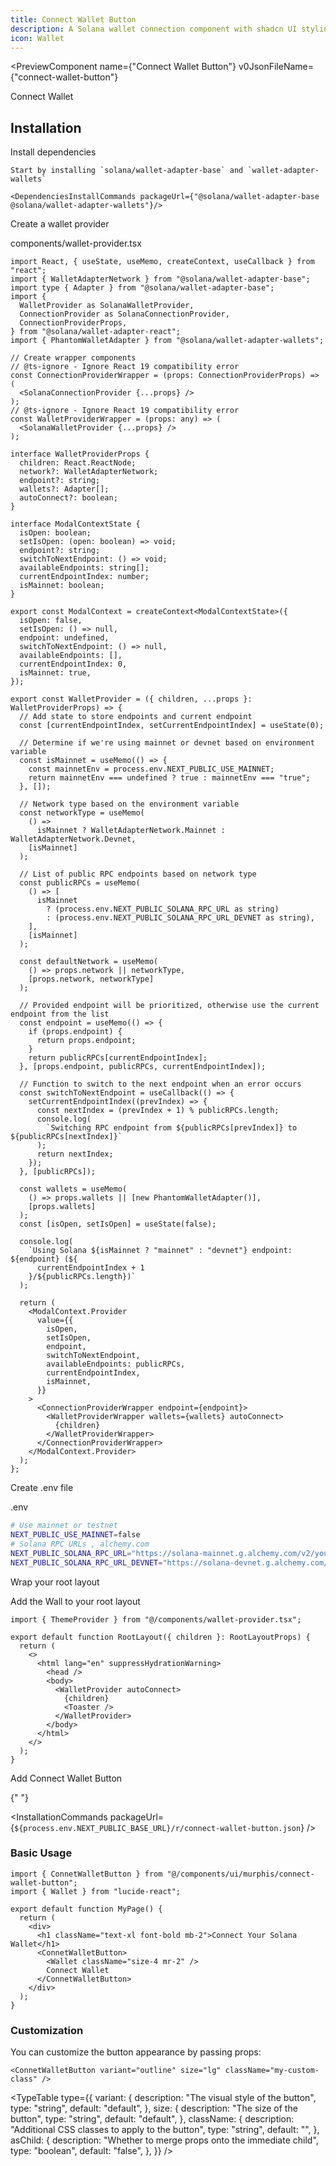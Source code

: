 ```yaml
---
title: Connect Wallet Button
description: A Solana wallet connection component with shadcn UI styling
icon: Wallet
---
```


<PreviewComponent
  name={"Connect Wallet Button"}
  v0JsonFileName={"connect-wallet-button"}
>
  <ConnetWalletButton className="inline-flex max-w-fit">
    <Dumbbell className="size-4 mr-2" />
    Connect Wallet
  </ConnetWalletButton>
</PreviewComponent>

## Installation

<Steps>
  <Step>
    Install dependencies

    Start by installing `solana/wallet-adapter-base` and `wallet-adapter-wallets`

    <DependenciesInstallCommands packageUrl={"@solana/wallet-adapter-base @solana/wallet-adapter-wallets"}/>

  </Step>

  <Step>
  Create a wallet provider

components/wallet-provider.tsx

```tsx
import React, { useState, useMemo, createContext, useCallback } from "react";
import { WalletAdapterNetwork } from "@solana/wallet-adapter-base";
import type { Adapter } from "@solana/wallet-adapter-base";
import {
  WalletProvider as SolanaWalletProvider,
  ConnectionProvider as SolanaConnectionProvider,
  ConnectionProviderProps,
} from "@solana/wallet-adapter-react";
import { PhantomWalletAdapter } from "@solana/wallet-adapter-wallets";

// Create wrapper components
// @ts-ignore - Ignore React 19 compatibility error
const ConnectionProviderWrapper = (props: ConnectionProviderProps) => (
  <SolanaConnectionProvider {...props} />
);
// @ts-ignore - Ignore React 19 compatibility error
const WalletProviderWrapper = (props: any) => (
  <SolanaWalletProvider {...props} />
);

interface WalletProviderProps {
  children: React.ReactNode;
  network?: WalletAdapterNetwork;
  endpoint?: string;
  wallets?: Adapter[];
  autoConnect?: boolean;
}

interface ModalContextState {
  isOpen: boolean;
  setIsOpen: (open: boolean) => void;
  endpoint?: string;
  switchToNextEndpoint: () => void;
  availableEndpoints: string[];
  currentEndpointIndex: number;
  isMainnet: boolean;
}

export const ModalContext = createContext<ModalContextState>({
  isOpen: false,
  setIsOpen: () => null,
  endpoint: undefined,
  switchToNextEndpoint: () => null,
  availableEndpoints: [],
  currentEndpointIndex: 0,
  isMainnet: true,
});

export const WalletProvider = ({ children, ...props }: WalletProviderProps) => {
  // Add state to store endpoints and current endpoint
  const [currentEndpointIndex, setCurrentEndpointIndex] = useState(0);

  // Determine if we're using mainnet or devnet based on environment variable
  const isMainnet = useMemo(() => {
    const mainnetEnv = process.env.NEXT_PUBLIC_USE_MAINNET;
    return mainnetEnv === undefined ? true : mainnetEnv === "true";
  }, []);

  // Network type based on the environment variable
  const networkType = useMemo(
    () =>
      isMainnet ? WalletAdapterNetwork.Mainnet : WalletAdapterNetwork.Devnet,
    [isMainnet]
  );

  // List of public RPC endpoints based on network type
  const publicRPCs = useMemo(
    () => [
      isMainnet
        ? (process.env.NEXT_PUBLIC_SOLANA_RPC_URL as string)
        : (process.env.NEXT_PUBLIC_SOLANA_RPC_URL_DEVNET as string),
    ],
    [isMainnet]
  );

  const defaultNetwork = useMemo(
    () => props.network || networkType,
    [props.network, networkType]
  );

  // Provided endpoint will be prioritized, otherwise use the current endpoint from the list
  const endpoint = useMemo(() => {
    if (props.endpoint) {
      return props.endpoint;
    }
    return publicRPCs[currentEndpointIndex];
  }, [props.endpoint, publicRPCs, currentEndpointIndex]);

  // Function to switch to the next endpoint when an error occurs
  const switchToNextEndpoint = useCallback(() => {
    setCurrentEndpointIndex((prevIndex) => {
      const nextIndex = (prevIndex + 1) % publicRPCs.length;
      console.log(
        `Switching RPC endpoint from ${publicRPCs[prevIndex]} to ${publicRPCs[nextIndex]}`
      );
      return nextIndex;
    });
  }, [publicRPCs]);

  const wallets = useMemo(
    () => props.wallets || [new PhantomWalletAdapter()],
    [props.wallets]
  );
  const [isOpen, setIsOpen] = useState(false);

  console.log(
    `Using Solana ${isMainnet ? "mainnet" : "devnet"} endpoint: ${endpoint} (${
      currentEndpointIndex + 1
    }/${publicRPCs.length})`
  );

  return (
    <ModalContext.Provider
      value={{
        isOpen,
        setIsOpen,
        endpoint,
        switchToNextEndpoint,
        availableEndpoints: publicRPCs,
        currentEndpointIndex,
        isMainnet,
      }}
    >
      <ConnectionProviderWrapper endpoint={endpoint}>
        <WalletProviderWrapper wallets={wallets} autoConnect>
          {children}
        </WalletProviderWrapper>
      </ConnectionProviderWrapper>
    </ModalContext.Provider>
  );
};
```

  </Step>
  <Step>
  Create .env file
  
  .env

```bash
# Use mainnet or testnet
NEXT_PUBLIC_USE_MAINNET=false
# Solana RPC URLs , alchemy.com
NEXT_PUBLIC_SOLANA_RPC_URL="https://solana-mainnet.g.alchemy.com/v2/your-alchemy-api-key"
NEXT_PUBLIC_SOLANA_RPC_URL_DEVNET="https://solana-devnet.g.alchemy.com/v2/your-alchemy-api-key"
```

  </Step>

  <Step>
  Wrap your root layout

Add the Wall to your root layout

```tsx
import { ThemeProvider } from "@/components/wallet-provider.tsx";

export default function RootLayout({ children }: RootLayoutProps) {
  return (
    <>
      <html lang="en" suppressHydrationWarning>
        <head />
        <body>
          <WalletProvider autoConnect>
            {children}
            <Toaster />
          </WalletProvider>
        </body>
      </html>
    </>
  );
}
```

  </Step>

  <Step>
   Add Connect Wallet Button

{" "}

<InstallationCommands
  packageUrl={`${process.env.NEXT_PUBLIC_BASE_URL}/r/connect-wallet-button.json`}
/>

  </Step>
</Steps>

### Basic Usage

```tsx
import { ConnetWalletButton } from "@/components/ui/murphis/connect-wallet-button";
import { Wallet } from "lucide-react";
```

```tsx
export default function MyPage() {
  return (
    <div>
      <h1 className="text-xl font-bold mb-2">Connect Your Solana Wallet</h1>
      <ConnetWalletButton>
        <Wallet className="size-4 mr-2" />
        Connect Wallet
      </ConnetWalletButton>
    </div>
  );
}
```

### Customization

You can customize the button appearance by passing props:

```tsx
<ConnetWalletButton variant="outline" size="lg" className="my-custom-class" />
```

<TypeTable
  type={{
    variant: {
      description: "The visual style of the button",
      type: "string",
      default: "default",
    },
    size: {
      description: "The size of the button",
      type: "string",
      default: "default",
    },
    className: {
      description: "Additional CSS classes to apply to the button",
      type: "string",
      default: "",
    },
    asChild: {
      description: "Whether to merge props onto the immediate child",
      type: "boolean",
      default: "false",
    },
  }}
/>
